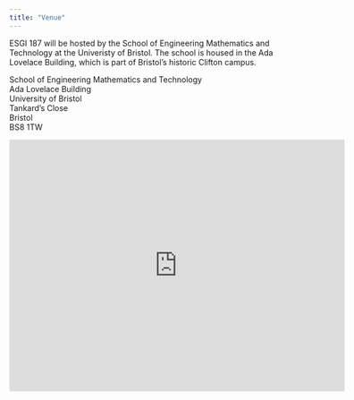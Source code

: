 ```yaml
---
title: "Venue"
---
```


ESGI 187 will be hosted by the School of Engineering Mathematics and Technology at the Univeristy of Bristol.
The school is housed in the Ada Lovelace Building, which
is part of Bristol's historic Clifton campus.

School of Engineering Mathematics and Technology  
Ada Lovelace Building  
University of Bristol  
Tankard's Close  
Bristol  
BS8 1TW


<iframe src="https://www.google.com/maps/embed?pb=!1m18!1m12!1m3!1d2486.016978051309!2d-2.603347423057251!3d51.45784471432205!2m3!1f0!2f0!3f0!3m2!1i1024!2i768!4f13.1!3m3!1m2!1s0x48718d90377d70df%3A0x1c07965b16bf91c3!2sDepartment%20of%20Engineering%20Mathematics%20and%20Technology%20-%20University%20of%20Bristol!5e0!3m2!1sen!2suk!4v1734610823425!5m2!1sen!2suk" width="600" height="450" style="border:0;" allowfullscreen="" loading="lazy" referrerpolicy="no-referrer-when-downgrade"></iframe>